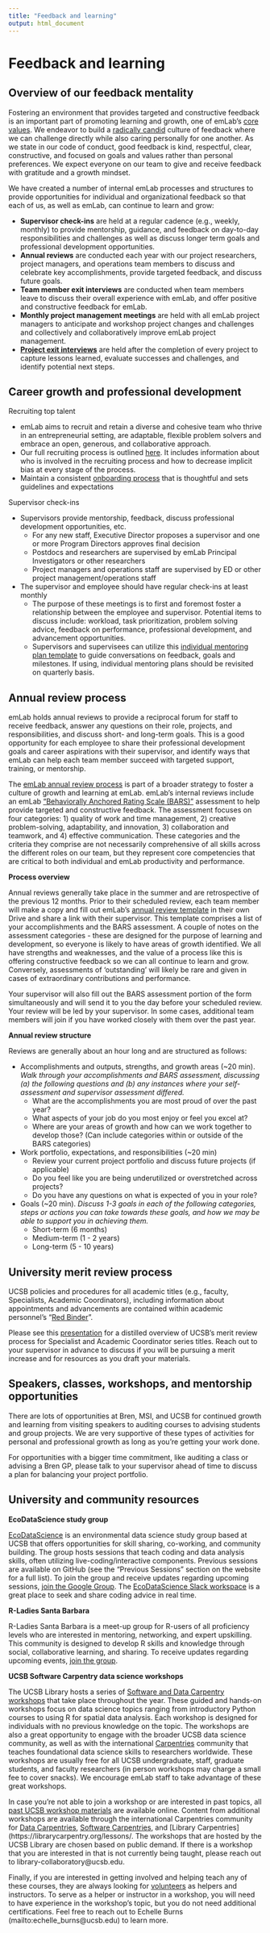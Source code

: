 ```yaml
---
title: "Feedback and learning"
output: html_document
---
```


# Feedback and learning

## Overview of our feedback mentality

Fostering an environment that provides targeted and constructive feedback is an important part of promoting learning and growth, one of emLab’s [core values](https://emlab-ucsb.github.io/emlab-manual/emlab-values-and-culture.html#emlab-values). We endeavor to build a [radically candid](https://www.radicalcandor.com/our-approach/) culture of feedback where we can challenge directly while also caring personally for one another. As we state in our code of conduct, good feedback is kind, respectful, clear, constructive, and focused on goals and values rather than personal preferences. We expect everyone on our team to give and receive feedback with gratitude and a growth mindset. 

We have created a number of internal emLab processes and structures to provide opportunities for individual and organizational feedback so that each of us, as well as emLab, can continue to learn and grow:

- **Supervisor check-ins** are held at a regular cadence (e.g., weekly, monthly) to provide mentorship, guidance, and feedback on day-to-day responsibilities and challenges as well as discuss longer term goals and professional development opportunities.
- **Annual reviews** are conducted each year with our project researchers, project managers, and operations team members to discuss and celebrate key accomplishments, provide targeted feedback, and discuss future goals.
- **Team member exit interviews** are conducted when team members leave to discuss their overall experience with emLab, and offer positive and constructive feedback for emLab.
- **Monthly project management meetings** are held with all emLab project managers to anticipate and workshop project changes and challenges and collectively and collaboratively improve emLab project management.
- [**Project exit interviews**](https://emlab-ucsb.github.io/emlab-manual/project-management.html#wrapping-up-a-project) are held after the completion of every project to capture lessons learned, evaluate successes and challenges, and identify potential next steps. 

## Career growth and professional development

Recruiting top talent

- emLab aims to recruit and retain a diverse and cohesive team who thrive in an entrepreneurial setting, are adaptable, flexible problem solvers and embrace an open, generous, and collaborative approach.
- Our full recruiting process is outlined [here](https://docs.google.com/document/d/1sId9cjyuz_7Z7VoQqG0J-n1cbS4WOVK5g6htw72tTFU/edit). It includes information about who is involved in the recruiting process and how to decrease implicit bias at every stage of the process.
- Maintain a consistent [onboarding process](https://emlab-ucsb.github.io/emlab-manual/onboarding.html) that is thoughtful and sets guidelines and expectations

Supervisor check-ins

- Supervisors provide mentorship, feedback, discuss professional development opportunities, etc.
  - For any new staff, Executive Director proposes a supervisor and one or more Program Directors approves final decision 
  - Postdocs and researchers are supervised by emLab Principal Investigators or other researchers
  - Project managers and operations staff are supervised by ED or other project management/operations staff
- The supervisor and employee should have regular check-ins at least monthly
  - The purpose of these meetings is to first and foremost foster a relationship between the employee and supervisor. Potential items to discuss include: workload, task prioritization, problem solving advice, feedback on performance, professional development, and advancement opportunities. 
  - Supervisors and supervisees can utilize this [individual mentoring plan template](https://docs.google.com/document/d/1ZilxwUco4GP7v5xDwEYhl0yS4IVENwfk7eGrdvOfhkA/edit) to guide conversations on feedback, goals and milestones. If using, individual mentoring plans should be revisited on quarterly basis. 

## Annual review process

emLab holds annual reviews to provide a reciprocal forum for staff to receive feedback, answer any questions on their role, projects, and responsibilities, and discuss short- and long-term goals. This is a good opportunity for each employee to share their professional development goals and career aspirations with their supervisor, and identify ways that emLab can help each team member succeed with targeted support, training, or mentorship. 

The [emLab annual review process](https://docs.google.com/presentation/d/1rB5Dnh2YC85HZov47wqNtdfAZOVCY14N-f5F0I5bf8c/edit#slide=id.p1) is part of a broader strategy to foster a culture of growth and learning at emLab. emLab’s internal reviews include an emLab [“Behaviorally Anchored Rating Scale (BARS)”](https://docs.google.com/spreadsheets/d/1D4y_JSnv7th5ayyNecqG8XdJhDw4JoRIRjlx8pew0Xk/edit#gid=1854751817) assessment to help provide targeted and constructive feedback. The assessment focuses on four categories: 1) quality of work and time management, 2) creative problem-solving, adaptability, and innovation, 3) collaboration and teamwork, and 4) effective communication. These categories and the criteria they comprise are not necessarily comprehensive of all skills across the different roles on our team, but they represent core competencies that are critical to both individual and emLab productivity and performance. 

**Process overview**

Annual reviews generally take place in the summer and are retrospective of the previous 12 months. Prior to their scheduled review, each team member will make a copy and fill out emLab’s [annual review template](https://drive.google.com/a/ucsb.edu/open?id=1D4y_JSnv7th5ayyNecqG8XdJhDw4JoRIRjlx8pew0Xk) in their own Drive and share a link with their supervisor. This template comprises a list of your accomplishments and the BARS assessment. A couple of notes on the assessment categories - these are designed for the purpose of learning and development, so everyone is likely to have areas of growth identified. We all have strengths and weaknesses, and the value of a process like this is offering constructive feedback so we can all continue to learn and grow. Conversely, assessments of ‘outstanding’ will likely be rare and given in cases of extraordinary contributions and performance.
 
Your supervisor will also fill out the BARS assessment portion of the form simultaneously and will send it to you the day before your scheduled review. Your review will be led by your supervisor. In some cases, additional team members will join if you have worked closely with them over the past year.

**Annual review structure**

Reviews are generally about an hour long and are structured as follows:

- Accomplishments and outputs, strengths, and growth areas (~20 min). *Walk through your accomplishments and BARS assessment, discussing (a) the following questions and (b) any instances where your self-assessment and supervisor assessment differed.*
  - What are the accomplishments you are most proud of over the past year?
  - What aspects of your job do you most enjoy or feel you excel at?
  - Where are your areas of growth and how can we work together to develop those? (Can include categories within or outside of the BARS categories)
- Work portfolio, expectations, and responsibilities (~20 min)
  - Review your current project portfolio and discuss future projects (if applicable)
  - Do you feel like you are being underutilized or overstretched across projects?
  - Do you have any questions on what is expected of you in your role? 
- Goals (~20 min). *Discuss 1-3 goals in each of the following categories, steps or actions you can take towards these goals, and how we may be able to support you in achieving them.*
  - Short-term (6 months) 
  - Medium-term (1 - 2 years) 
  - Long-term (5 - 10 years) 

## University merit review process

UCSB policies and procedures for all academic titles (e.g., faculty, Specialists, Academic Coordinators), including information about appointments and advancements are contained within academic personnel’s “[Red Binder](https://ap.ucsb.edu/policies.and.procedures/red.binder/table.of.contents/)”.

Please see this [presentation](https://docs.google.com/presentation/d/1ICXIWE3d4BB2Uh_alx1GjqsTD3DFSskoa6U9IamSMOY/edit?usp=sharing) for a distilled overview of UCSB’s merit review process for Specialist and Academic Coordinator series titles. Reach out to your supervisor in advance to discuss if you will be pursuing a merit increase and for resources as you draft your materials.

## Speakers, classes, workshops, and mentorship opportunities

There are lots of opportunities at Bren, MSI, and UCSB for continued growth and learning from visiting speakers to auditing courses to advising students and group projects. We are very supportive of these types of activities for personal and professional growth as long as you’re getting your work done. 

For opportunities with a bigger time commitment, like auditing a class or advising a Bren GP, please talk to your supervisor ahead of time to discuss a plan for balancing your project portfolio. 

## University and community resources

**EcoDataScience study group**

[EcoDataScience](https://eco-data-science.github.io/) is an environmental data science study group based at UCSB that offers opportunities for skill sharing, co-working, and community building. The group hosts sessions that teach coding and data analysis skills, often utilizing live-coding/interactive components. Previous sessions are available on GitHub (see the “Previous Sessions” section on the website for a full list). To join the group and receive updates regarding upcoming sessions, [join the Google Group](https://groups.google.com/g/eco-data-science). The [EcoDataScience Slack workspace](https://ecodatascience.slack.com/join/shared_invite/enQtNTE1MjAxMTU2NjQwLTZmYjQ5OGIyNjM0YTM4ZDhiMTA2Njc1Mjg2YjFlYWEwZDhlNjJmMTE3MzI2ZmM4ZTJhYTczNmZhYjk3YTI5NjU#/shared-invite/email) is a great place to seek and share coding advice in real time. 

**R-Ladies Santa Barbara**

R-Ladies Santa Barbara is a meet-up group for R-users of all proficiency levels who are interested in mentoring, networking, and expert upskilling. This community is designed to develop R skills and knowledge through social, collaborative learning, and sharing. To receive updates regarding upcoming events, [join the group](https://www.meetup.com/rladies-santa-barbara/?_cookie-check=jx47bmy9WQ1GyzUD).

**UCSB Software Carpentry data science workshops**

The UCSB Library hosts a series of [Software and Data Carpentry workshops](https://ucsbcarpentry.github.io) that take place throughout the year. These guided and hands-on workshops focus on data science topics ranging from introductory Python courses to using R for spatial data analysis. Each workshop is designed for individuals with no previous knowledge on the topic. The workshops are also a great opportunity to engage with the broader UCSB data science community, as well as with the international [Carpentries](https://carpentries.org) community that teaches foundational data science skills to researchers worldwide. These workshops are usually free for all UCSB undergraduate, staff, graduate students, and faculty researchers (in person workshops may charge a small fee to cover snacks). We encourage emLab staff to take advantage of these great workshops.

In case you’re not able to join a workshop or are interested in past topics, all [past UCSB workshop materials](https://ucsbcarpentry.github.io/past-workshops/) are available online. Content from additional workshops are available through the international Carpentries community for [Data Carpentries](https://datacarpentry.org/lessons/), [Software Carpentries](https://software-carpentry.org/lessons/), and [Library Carpentries](https://librarycarpentry.org/lessons/. The workshops that are hosted by the UCSB Library are chosen based on public demand. If there is a workshop that you are interested in that is not currently being taught, please reach out to library-collaboratory@ucsb.edu.

Finally, if you are interested in getting involved and helping teach any of these courses, they are always looking for [volunteers](https://ucsbcarpentry.github.io/community/instructors) as helpers and instructors. To serve as a helper or instructor in a workshop, you will need to have experience in the workshop’s topic, but you do not need additional certifications. Feel free to reach out to Echelle Burns (mailto:echelle_burns@ucsb.edu) to learn more.